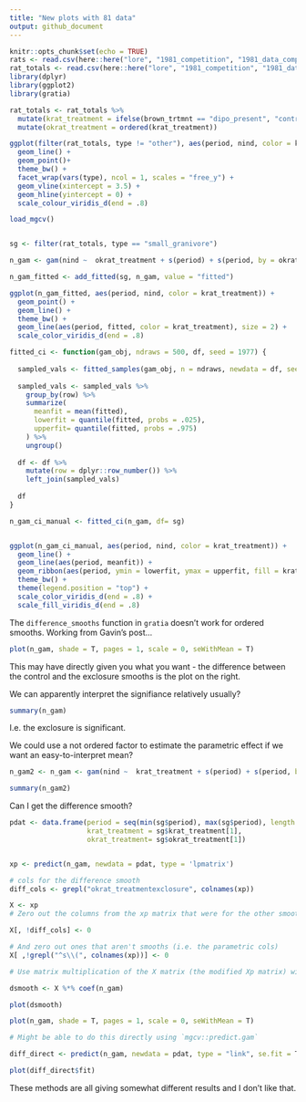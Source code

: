 ```yaml
---
title: "New plots with 81 data"
output: github_document
---
```


```r
knitr::opts_chunk$set(echo = TRUE)
rats <- read.csv(here::here("lore", "1981_competition", "1981_data_complete.csv"), stringsAsFactors = F)
rat_totals <- read.csv(here::here("lore", "1981_competition", "1981_data_statevars.csv"), stringsAsFactors = F)
library(dplyr)
library(ggplot2)
library(gratia)
```

```r

rat_totals <- rat_totals %>%
  mutate(krat_treatment = ifelse(brown_trtmnt == "dipo_present", "control", "exclosure")) %>%
  mutate(okrat_treatment = ordered(krat_treatment))

ggplot(filter(rat_totals, type != "other"), aes(period, nind, color = krat_treatment)) +
  geom_line() +
  geom_point()+
  theme_bw() +
  facet_wrap(vars(type), ncol = 1, scales = "free_y") +
  geom_vline(xintercept = 3.5) +
  geom_hline(yintercept = 0) +
  scale_colour_viridis_d(end = .8)

```
```r


load_mgcv()


sg <- filter(rat_totals, type == "small_granivore")

n_gam <- gam(nind ~  okrat_treatment + s(period) + s(period, by = okrat_treatment), data = sg, method = "REML", family = "poisson")

n_gam_fitted <- add_fitted(sg, n_gam, value = "fitted")

ggplot(n_gam_fitted, aes(period, nind, color = krat_treatment)) +
  geom_point() +
  geom_line() +
  theme_bw() +
  geom_line(aes(period, fitted, color = krat_treatment), size = 2) +
  scale_color_viridis_d(end = .8)

fitted_ci <- function(gam_obj, ndraws = 500, df, seed = 1977) {
  
  sampled_vals <- fitted_samples(gam_obj, n = ndraws, newdata = df, seed = seed)
  
  sampled_vals <- sampled_vals %>%
    group_by(row) %>%
    summarize(
      meanfit = mean(fitted),
      lowerfit = quantile(fitted, probs = .025),
      upperfit= quantile(fitted, probs = .975)
    ) %>%
    ungroup()
  
  df <- df %>%
    mutate(row = dplyr::row_number()) %>%
    left_join(sampled_vals)
  
  df  
}

n_gam_ci_manual <- fitted_ci(n_gam, df= sg)


ggplot(n_gam_ci_manual, aes(period, nind, color = krat_treatment)) +
  geom_line() +
  geom_line(aes(period, meanfit)) +
  geom_ribbon(aes(period, ymin = lowerfit, ymax = upperfit, fill = krat_treatment), alpha = .5) +
  theme_bw() +
  theme(legend.position = "top") +
  scale_color_viridis_d(end = .8) +
  scale_fill_viridis_d(end = .8)

```

The `difference_smooths` function in `gratia` doesn't work for ordered smooths. Working from Gavin's post...

```r

plot(n_gam, shade = T, pages = 1, scale = 0, seWithMean = T)
```

This may have directly given you what you want - the difference between the control and the exclosure smooths is the plot on the right. 

We can apparently interpret the signifiance relatively usually? 

```r
summary(n_gam)

```
I.e. the exclosure is significant. 

We could use a not ordered factor to estimate the parametric effect if we want an easy-to-interpret mean?

```r
n_gam2 <- n_gam <- gam(nind ~  krat_treatment + s(period) + s(period, by = okrat_treatment), data = sg, method = "REML", family = "poisson")

summary(n_gam2)
```

Can I get the difference smooth?

```r
pdat <- data.frame(period = seq(min(sg$period), max(sg$period), length.out = 100),
                   krat_treatment = sg$krat_treatment[1],
                   okrat_treatment= sg$okrat_treatment[1])


xp <- predict(n_gam, newdata = pdat, type = 'lpmatrix')

# cols for the difference smooth
diff_cols <- grepl("okrat_treatmentexclosure", colnames(xp))

X <- xp
# Zero out the columns from the xp matrix that were for the other smooth

X[, !diff_cols] <- 0

# And zero out ones that aren't smooths (i.e. the parametric cols)
X[ ,!grepl("^s\\(", colnames(xp))] <- 0

# Use matrix multiplication of the X matrix (the modified Xp matrix) with the model coefficients from m to MULTIPLY Xp by the coefficients and SUM row wise in one step

dsmooth <- X %*% coef(n_gam)

plot(dsmooth)

plot(n_gam, shade = T, pages = 1, scale = 0, seWithMean = T)

# Might be able to do this directly using `mgcv::predict.gam`

diff_direct <- predict(n_gam, newdata = pdat, type = "link", se.fit = T, terms = "s(period):okrat_treatmentexclosure")

plot(diff_direct$fit)
```

These methods are all giving somewhat different results and I don't like that. 